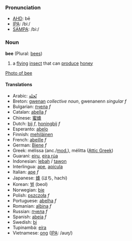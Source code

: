 ===Pronunciation===
*[[w:AHD|AHD]]: bē
*[[w:IPA|IPA]]: /biː/
*[[w:SAMPA|SAMPA]]: /bi:/

===Noun===
'''bee''' (Plural: [[bees]])

#a [[fly]]ing [[insect]] that can [[produce]] [[honey]]

[[image:bee on flower.jpg|Photo of bee]]

====Translations====
*Arabic: [[نّحلة]]
*Breton: [[gwenan]] ''collective noun'', gwenanenn ''singular f''
*Bulgarian: [[пчела]] ''f''
*Catalan: [[abella]] ''f''
*Chinese: [[蜜蜂]]
*Dutch: [[bij]] ''f'', [[honingbij]] ''f''
*Esperanto: [[abelo]]
*Finnish: [[mehiläinen]]
*French: [[abeille]] ''f''
*German: [[Biene]] ''f''
*Greek: m&eacute;lissa (anc./[[w:Modern Greek|mod.]]), m&eacute;litta ([[w:Attic Greek|Attic Greek]])
*Guaraní: [[eiru]], [[eira rúa]]
*Indonesian: [[lebah]] / [[tawon]]
*Interlingua: [[ape]], [[apicula]]
*Italian: [[ape]] ''f''
*Japanese: [[蜂]] (はち, hachi)
*Korean: [[벌]] (beol)
*Norwegian: [[bie]]
*Polish: [[pszczoła]] ''f''
*Portuguese: [[abelha]] ''f''
*Romanian: [[albina]] ''f''
*Russian: [[пчела]] ''f''
*Spanish: [[abeja]] ''f''
*Swedish: [[bi]]
*Tupinambá: [[eíra]]
*Vietnamese: [[ong]] ([[International Phonetic Alphabet|IPA]]: /auŋ/)